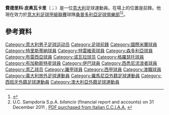 '''費德里科·皮奥瓦卡里'''（{{lang-it|Federico Piovaccari}}；{{bd|1984年|9月1日}}）是一位[[意大利|意大利]]足球運動員。在場上的位置是前鋒。他現在效力於[[意大利足球甲級聯賽|意大利足球甲級聯賽]]球隊[[桑普多利亞足球俱樂部|桑普多利亞足球俱樂部]]<ref>{{cite news|url=http://www.sampdoria.it/news/il-pifferaio-per-sognare-la-a-ecco-federico-piovaccari.html|title=Il "Pifferaio" per sognare la A, ecco Federico Piovaccari|trans_title=The "Piper" to dream the A, here's Federico Piovaccari|date=8 July 2011|accessdate=28 July 2012|work=UC Sampdoria|language=it|deadurl=yes|archiveurl=https://web.archive.org/web/20120731054935/http://www.sampdoria.it/news/il-pifferaio-per-sognare-la-a-ecco-federico-piovaccari.html|archivedate=2012-07-31}}</ref><ref>U.C. Sampdoria S.p.A. ''bilancio'' (financial report and accounts) on 31 December 2011 {{it icon}}, [http://www.registroimprese.it PDF purchased from Italian C.C.I.A.A.] {{Wayback|url=http://www.registroimprese.it/ |date=20180224060710 }}</ref>。

==參考資料==
{{Reflist}}

{{DEFAULTSORT:Piovaccari, Federico}}
[[Category:意大利男子足球运动员|Category:意大利男子足球运动员]]
[[Category:足球前鋒|Category:足球前鋒]]
[[Category:國際米蘭球員|Category:國際米蘭球員]]
[[Category:特里斯蒂納球員|Category:特里斯蒂納球員]]
[[Category:特雷維索球員|Category:特雷維索球員]]
[[Category:森多利亞球員|Category:森多利亞球員]]
[[Category:布雷西亞球員|Category:布雷西亞球員]]
[[Category:诺瓦拉球员|Category:诺瓦拉球员]]
[[Category:格羅瑟托球員|Category:格羅瑟托球員]]
[[Category:布加勒斯特星球員|Category:布加勒斯特星球員]]
[[Category:伊巴球員|Category:伊巴球員]]
[[Category:西悉尼流浪者球員|Category:西悉尼流浪者球員]]
[[Category:意乙球员|Category:意乙球员]]
[[Category:羅甲球員|Category:羅甲球員]]
[[Category:西甲球員|Category:西甲球員]]
[[Category:澳職球員|Category:澳職球員]]
[[Category:義大利旅外足球運動員|Category:義大利旅外足球運動員]]
[[Category:羅馬尼亞外籍足球運動員|Category:羅馬尼亞外籍足球運動員]]
[[Category:西班牙外籍足球運動員|Category:西班牙外籍足球運動員]]
[[Category:澳大利亞外籍足球運動員|Category:澳大利亞外籍足球運動員]]

{{Sport-bio-stub}}